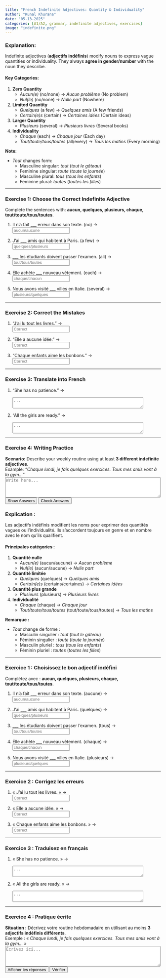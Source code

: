 ```yaml
---
title: "French Indefinite Adjectives: Quantity & Individuality"  
author: "Kunal Khurana"  
date: "05-13-2025"  
categories: [A1/A2, grammar, indefinite adjectives, exercises]  
image: "indefinite.png"  
---
```


::: {.content-visible when-profile="english"}  

### Explanation:  

Indefinite adjectives (**adjectifs indéfinis**) modify nouns to express vague quantities or individuality. They always **agree in gender/number** with the noun they describe.  

#### Key Categories:  

1. **Zero Quantity**  
   - *Aucun(e)* (no/none) → *Aucun problème* (No problem)  
   - *Nul(le)* (no/none) → *Nulle part* (Nowhere)  

2. **Limited Quantity**  
   - *Quelques* (a few) → *Quelques amis* (A few friends)  
   - *Certain(e)s* (certain) → *Certaines idées* (Certain ideas)  

3. **Larger Quantity**  
   - *Plusieurs* (several) → *Plusieurs livres* (Several books)  

4. **Individuality**  
   - *Chaque* (each) → *Chaque jour* (Each day)  
   - *Tout/toute/tous/toutes* (all/every) → *Tous les matins* (Every morning)  

**Note:**  

- *Tout* changes form:  
  - Masculine singular: *tout* (*tout le gâteau*)  
  - Feminine singular: *toute* (*toute la journée*)  
  - Masculine plural: *tous* (*tous les enfants*)  
  - Feminine plural: *toutes* (*toutes les filles*)  

---

### Exercise 1: Choose the Correct Indefinite Adjective  

Complete the sentences with: **aucun, quelques, plusieurs, chaque, tout/toute/tous/toutes**.  

1. Il n’a fait ___ erreur dans son texte. (no) →  
   <input type="text" placeholder="aucun/aucune" oninput="checkAnswer(this, 'aucune')"><span style="margin-left:10px;"></span>  

2. J’ai ___ amis qui habitent à Paris. (a few) →  
   <input type="text" placeholder="quelques/plusieurs" oninput="checkAnswer(this, 'quelques')"><span style="margin-left:10px;"></span>  

3. ___ les étudiants doivent passer l’examen. (all) →  
   <input type="text" placeholder="tout/tous/toutes" oninput="checkAnswer(this, 'tous')"><span style="margin-left:10px;"></span>  

4. Elle achète ___ nouveau vêtement. (each) →  
   <input type="text" placeholder="chaque/chacun" oninput="checkAnswer(this, 'chaque')"><span style="margin-left:10px;"></span>  

5. Nous avons visité ___ villes en Italie. (several) →  
   <input type="text" placeholder="plusieurs/quelques" oninput="checkAnswer(this, 'plusieurs')"><span style="margin-left:10px;"></span>  

---

### Exercise 2: Correct the Mistakes  

1. "J’ai lu tout les livres." →  
   <input type="text" placeholder="Correct" oninput="checkAnswer(this, 'J’ai lu tous les livres.')"><span style="margin-left:10px;"></span>  

2. "Elle a aucune idée." →  
   <input type="text" placeholder="Correct" oninput="checkAnswer(this, 'Elle n’a aucune idée.')"><span style="margin-left:10px;"></span>  

3. "Chaque enfants aime les bonbons." →  
   <input type="text" placeholder="Correct" oninput="checkAnswer(this, 'Chaque enfant aime les bonbons.')"><span style="margin-left:10px;"></span>  

---

### Exercise 3: Translate into French  

1. "She has no patience." →  
   <textarea placeholder="..." rows="2" cols="50" oninput="checkTranslation(this, 'Elle n’a aucune patience.')"></textarea><span style="margin-left:10px;"></span>  

2. "All the girls are ready." →  
   <textarea placeholder="..." rows="2" cols="50" oninput="checkTranslation(this, 'Toutes les filles sont prêtes.')"></textarea><span style="margin-left:10px;"></span>  

---

### Exercise 4: Writing Practice  

**Scenario:** Describe your weekly routine using at least **3 different indefinite adjectives**.  
Example: *"Chaque lundi, je fais quelques exercices. Tous mes amis vont à la gym..."*  
<textarea placeholder="Write here..." rows="4" cols="60"></textarea>  

<button onclick="showAnswers()">Show Answers</button>  
<button onclick="checkAllAnswers()">Check Answers</button>  

<script>  
function showAnswers() {  
    document.querySelectorAll('input[type="text"]').forEach(input => {  
        const correct = input.getAttribute('oninput').match(/'([^']+)'/)[1];  
        input.value = correct;  
        const feedback = input.nextElementSibling;  
        feedback.textContent = "✓ Correct !";  
        feedback.style.color = "green";  
    });  
}  

function checkAllAnswers() {  
    document.querySelectorAll('input[type="text"]').forEach(input => {  
        const correct = input.getAttribute('oninput').match(/'([^']+)'/)[1];  
        checkAnswer(input, correct);  
        if (input.value.trim().toLowerCase() !== correct.toLowerCase()) {  
            input.value = correct;  
            const feedback = input.nextElementSibling;  
            feedback.textContent = `✗ Correct answer: ${correct}`;  
            feedback.style.color = "blue";  
        }  
    });  

    document.querySelectorAll('textarea').forEach(textarea => {  
        const correct = textarea.getAttribute('oninput').match(/'([^']+)'/)[1];  
        checkTranslation(textarea, correct);  
        if (textarea.value.trim().toLowerCase() !== correct.toLowerCase()) {  
            textarea.value = correct;  
            const feedback = textarea.nextElementSibling;  
            feedback.textContent = `✗ Correct answer: ${correct}`;  
            feedback.style.color = "blue";  
        }  
    });  
}  

function checkAnswer(input, correctAnswer) {  
    const feedback = input.nextElementSibling;  
    if (input.value.trim().toLowerCase() === correctAnswer.toLowerCase()) {  
        feedback.textContent = "✓ Correct !";  
        feedback.style.color = "green";  
    } else if (input.value.trim()) {  
        feedback.textContent = "✗ Essayez encore !";  
        feedback.style.color = "red";  
    }  
}  

function checkTranslation(textarea, correctAnswer) {  
    const feedback = textarea.nextElementSibling;  
    if (textarea.value.trim().toLowerCase() === correctAnswer.toLowerCase()) {  
        feedback.textContent = "✓ Correct !";  
        feedback.style.color = "green";  
    } else if (textarea.value.trim()) {  
        feedback.textContent = "✗ Essayez encore !";  
        feedback.style.color = "red";  
    }  
}  
</script>  

:::  


::: {.content-visible when-profile="french"}

### Explication :  

Les adjectifs indéfinis modifient les noms pour exprimer des quantités vagues ou l’individualité. Ils s’accordent toujours en genre et en nombre avec le nom qu’ils qualifient.  

#### Principales catégories :  

1. **Quantité nulle**  
   - *Aucun(e)* (aucun/aucune) → *Aucun problème*  
   - *Nul(le)* (aucun/aucune) → *Nulle part*  

2. **Quantité limitée**  
   - *Quelques* (quelques) → *Quelques amis*  
   - *Certain(e)s* (certains/certaines) → *Certaines idées*  

3. **Quantité plus grande**  
   - *Plusieurs* (plusieurs) → *Plusieurs livres*  

4. **Individualité**  
   - *Chaque* (chaque) → *Chaque jour*  
   - *Tout/toute/tous/toutes* (tout/toute/tous/toutes) → *Tous les matins*  

**Remarque :**  

- *Tout* change de forme :  
  - Masculin singulier : *tout* (*tout le gâteau*)  
  - Féminin singulier : *toute* (*toute la journée*)  
  - Masculin pluriel : *tous* (*tous les enfants*)  
  - Féminin pluriel : *toutes* (*toutes les filles*)  

---

### Exercice 1 : Choisissez le bon adjectif indéfini  

Complétez avec : **aucun, quelques, plusieurs, chaque, tout/toute/tous/toutes**.  

1. Il n’a fait ___ erreur dans son texte. (aucune) →  
   <input type="text" placeholder="aucun/aucune" oninput="checkAnswer(this, 'aucune')"><span style="margin-left:10px;"></span>  

2. J’ai ___ amis qui habitent à Paris. (quelques) →  
   <input type="text" placeholder="quelques/plusieurs" oninput="checkAnswer(this, 'quelques')"><span style="margin-left:10px;"></span>  

3. ___ les étudiants doivent passer l’examen. (tous) →  
   <input type="text" placeholder="tout/tous/toutes" oninput="checkAnswer(this, 'tous')"><span style="margin-left:10px;"></span>  

4. Elle achète ___ nouveau vêtement. (chaque) →  
   <input type="text" placeholder="chaque/chacun" oninput="checkAnswer(this, 'chaque')"><span style="margin-left:10px;"></span>  

5. Nous avons visité ___ villes en Italie. (plusieurs) →  
   <input type="text" placeholder="plusieurs/quelques" oninput="checkAnswer(this, 'plusieurs')"><span style="margin-left:10px;"></span>  

---

### Exercice 2 : Corrigez les erreurs  

1. « J’ai lu tout les livres. » →  
   <input type="text" placeholder="Correct" oninput="checkAnswer(this, 'J’ai lu tous les livres.')"><span style="margin-left:10px;"></span>  

2. « Elle a aucune idée. » →  
   <input type="text" placeholder="Correct" oninput="checkAnswer(this, 'Elle n’a aucune idée.')"><span style="margin-left:10px;"></span>  

3. « Chaque enfants aime les bonbons. » →  
   <input type="text" placeholder="Correct" oninput="checkAnswer(this, 'Chaque enfant aime les bonbons.')"><span style="margin-left:10px;"></span>  

---

### Exercice 3 : Traduisez en français  

1. « She has no patience. » →  
   <textarea placeholder="..." rows="2" cols="50" oninput="checkTranslation(this, 'Elle n’a aucune patience.')"></textarea><span style="margin-left:10px;"></span>  

2. « All the girls are ready. » →  
   <textarea placeholder="..." rows="2" cols="50" oninput="checkTranslation(this, 'Toutes les filles sont prêtes.')"></textarea><span style="margin-left:10px;"></span>  

---

### Exercice 4 : Pratique écrite  

**Situation :** Décrivez votre routine hebdomadaire en utilisant au moins **3 adjectifs indéfinis différents**.  
Exemple : *« Chaque lundi, je fais quelques exercices. Tous mes amis vont à la gym… »*  
<textarea placeholder="Écrivez ici..." rows="4" cols="60"></textarea>  

<button onclick="showAnswers()">Afficher les réponses</button>  
<button onclick="checkAllAnswers()">Vérifier</button>  

<script>  
function showAnswers() {  
    document.querySelectorAll('input[type="text"]').forEach(input => {  
        const correct = input.getAttribute('oninput').match(/'([^']+)'/)[1];  
        input.value = correct;  
        const feedback = input.nextElementSibling;  
        feedback.textContent = "✓ Correct !";  
        feedback.style.color = "green";  
    });  
}  

function checkAllAnswers() {  
    document.querySelectorAll('input[type="text"]').forEach(input => {  
        const correct = input.getAttribute('oninput').match(/'([^']+)'/)[1];  
        checkAnswer(input, correct);  
        if (input.value.trim().toLowerCase() !== correct.toLowerCase()) {  
            input.value = correct;  
            const feedback = input.nextElementSibling;  
            feedback.textContent = `✗ Correct answer: ${correct}`;  
            feedback.style.color = "blue";  
        }  
    });  

    document.querySelectorAll('textarea').forEach(textarea => {  
        const correct = textarea.getAttribute('oninput').match(/'([^']+)'/)[1];  
        checkTranslation(textarea, correct);  
        if (textarea.value.trim().toLowerCase() !== correct.toLowerCase()) {  
            textarea.value = correct;  
            const feedback = textarea.nextElementSibling;  
            feedback.textContent = `✗ Correct answer: ${correct}`;  
            feedback.style.color = "blue";  
        }  
    });  
}  

function checkAnswer(input, correctAnswer) {  
    const feedback = input.nextElementSibling;  
    if (input.value.trim().toLowerCase() === correctAnswer.toLowerCase()) {  
        feedback.textContent = "✓ Correct !";  
        feedback.style.color = "green";  
    } else if (input.value.trim()) {  
        feedback.textContent = "✗ Essayez encore !";  
        feedback.style.color = "red";  
    }  
}  

function checkTranslation(textarea, correctAnswer) {  
    const feedback = textarea.nextElementSibling;  
    if (textarea.value.trim().toLowerCase() === correctAnswer.toLowerCase()) {  
        feedback.textContent = "✓ Correct !";  
        feedback.style.color = "green";  
    } else if (textarea.value.trim()) {  
        feedback.textContent = "✗ Essayez encore !";  
        feedback.style.color = "red";  
    }  
}  
</script>  

:::